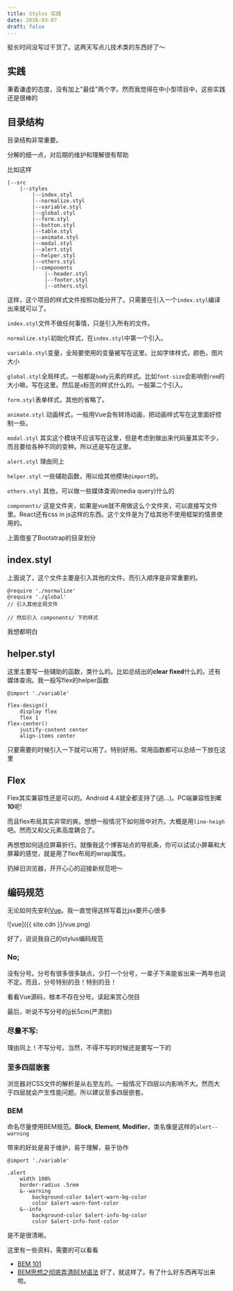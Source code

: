 ```yaml
---
title: Stylus 实践
date: 2016-03-07
draft: false
---
```


挺长时间没写过干货了。这两天写点儿技术类的东西好了～

## 实践

秉着谦虚的态度，没有加上"最佳"两个字。然而我觉得在中小型项目中，这些实践还是很棒的

## 目录结构

目录结构非常重要。

分解的细一点，对后期的维护和理解很有帮助

比如这样

```console
|--src
    |--styles
        |--index.styl
        |--normalize.styl
        |--variable.styl
        |--global.styl
        |--form.styl
        |--button.styl
        |--table.styl
        |--animate.styl
        |--modal.styl
        |--alert.styl
        |--helper.styl
        |--others.styl
        |--components
            |--header.styl
            |--footer.styl
            |--others.styl
```

这样，这个项目的样式文件按照功能分开了。只需要在引入一个`index.styl`编译出来就可以了。

`index.styl`文件不做任何事情，只是引入所有的文件。

`normalize.styl`初始化样式，在`index.styl`中第一个引入。

`variable.styl`变量，全局要使用的变量被写在这里。比如字体样式，颜色，图片大小

`global.styl`全局样式，一般都是`body`元素的样式。比如`font-size`会影响到`rem`的大小嘛，写在这里。然后是`a`标签的样式什么的。一般第二个引入。

`form.styl`表单样式，其他的省略了。

`animate.styl` 动画样式，一般用Vue会有转场动画，把动画样式写在这里面好控制一些。

`modal.styl` 其实这个模块不应该写在这里，但是考虑到做出来代码量其实不少，而且要给各种不同的变种。所以还是写在这里。

`alert.styl` 理由同上

`helper.styl` 一些辅助函数，用以给其他模块`@import`的。

`others.styl` 其他，可以做一些媒体查询(media query)什么的

`components/` 这是文件夹，如果是vue就不用做这么个文件夹，可以直接写文件里。React还有css in js这样的东西。这个文件是为了给其他不使用框架的情景使用的。

上面借鉴了Bootstrap的目录划分

## index.styl

上面说了，这个文件主要是引入其他的文件。而引入顺序是非常重要的。

```stylus
@require './normalize'
@require './global'
// 引入其他全局文件

// 然后引入 components/ 下的样式
```

我想都明白

## helper.styl

这里主要写一些辅助的函数，类什么的。比如总结出的**clear fixed**什么的。还有媒体查询。我一般写flex的helper函数

```stylus
@import './variable'

flex-design()
    display flex
    flex 1
flex-center()
    justify-content center
    align-items center
```

只要需要的时候引入一下就可以用了。特别好用。常用函数都可以总结一下放在这里

## Flex

Flex其实兼容性还是可以的。Android 4.4就全都支持了(逃...)。PC端兼容性到**IE 10**呢!

而且flex布局其实非常的爽。想想一般情况下如何居中对齐。大概是用`line-heigh`吧。然而又和父元素高度耦合了。

再想想如何适应屏幕折行。就像我这个博客站点的导航条，你可以试试小屏幕和大屏幕的感觉，就是用了flex布局的wrap属性。

扔掉旧浏览器，开开心心的迎接新规范吧～

## 编码规范

无论如何先安利[Vue](http://vuejs.org)。我一直觉得这样写着比jsx要开心很多

![vue]({{ site.cdn }}/vue.png)

好了，说说我自己的stylus编码规范

### No;

没有分号。分号有很多很多缺点，少打一个分号，一辈子下来能省出来一两年也说不定。而且，分号特别的丑！特别的丑！

看看Vue源码，根本不存在分号。读起来赏心悦目

最后，听说不写分号的jj长5cm(严肃脸)

### 尽量不写:

理由同上！不写分号。当然，不得不写的时候还是要写一下的

### 至多四层嵌套

浏览器对CSS文件的解析是从右至左的。一般情况下四层以内影响不大。然而大于四层就会产生性能问题。所以建议至多四层嵌套。

### BEM

命名尽量使用BEM规范。**Block**, **Element**, **Modifier**，类名像是这样的`alert--warning`

带来的好处是易于维护，易于理解，易于协作

```stylus
@import './variable'

.alert
    width 100%
    border-radius .5rem
    &--warning
        background-color $alert-warn-bg-color
        color $alert-warn-font-color
    &--info
        background-color $alert-info-bg-color
        color $alert-info-font-color
```

是不是很清晰。

这里有一些资料，需要的可以看看

* [BEM 101](https://css-tricks.com/bem-101/)
* [BEM思想之彻底弄清BEM语法](http://www.w3cplus.com/css/mindbemding-getting-your-head-round-bem-syntax.html)
好了，就这样了。有了什么好东西再写出来啦。
